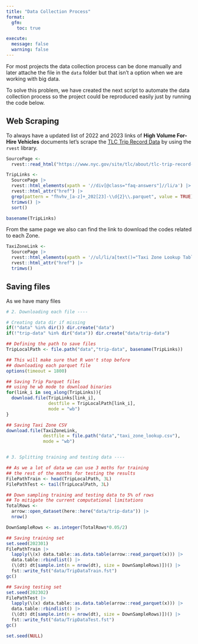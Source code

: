 ```yaml
---
title: "Data Collection Process"
format: 
  gfm:
    toc: true

execute:
  message: false
  warning: false
---
```


For most projects the data collection process can be done manually and later attache the file in the `data` folder but that isn't a option when we are working with big data.

To solve this problem, we have created the next script to automate the data collection process so the project could be reproduced easily just by running the code below.

## Web Scraping

To always have a updated list of 2022 and 2023 links of **High Volume For-Hire Vehicles** documents let's scrape the [TLC Trip Record Data](https://www.nyc.gov/site/tlc/about/tlc-trip-record-data.page) by using the `rvest` library.

```r
SourcePage <-
  rvest::read_html("https://www.nyc.gov/site/tlc/about/tlc-trip-record-data.page")

TripLinks <-
  SourcePage |>
  rvest::html_elements(xpath = '//div[@class="faq-answers"]//li/a') |>
  rvest::html_attr("href") |>
  grep(pattern = "fhvhv_[a-z]+_202[23]-\\d{2}\\.parquet", value = TRUE) |>
  trimws() |>
  sort()

basename(TripLinks) 
```

From the same page we also can find the link to download the codes related to each Zone.

```r
TaxiZoneLink <-
  SourcePage |>
  rvest::html_elements(xpath = '//ul/li/a[text()="Taxi Zone Lookup Table"]')  |>
  rvest::html_attr("href") |>
  trimws()
```

## Saving files

As we have many files

```r

# 2. Downloading each file ----

# Creating data dir if missing
if(!"data" %in% dir()) dir.create("data")
if(!"trip-data" %in% dir("data")) dir.create("data/trip-data")

## Defining the path to save files
TripLocalPath <- file.path("data","trip-data", basename(TripLinks))

## This will make sure that R won't stop before
## downloading each parquet file
options(timeout = 1800)

## Saving Trip Parquet files
## using he wb mode to download binaries
for(link_i in seq_along(TripLinks)){
  download.file(TripLinks[link_i],
                destfile = TripLocalPath[link_i],
                mode = "wb")
}

## Saving Taxi Zone CSV
download.file(TaxiZoneLink,
              destfile = file.path("data","taxi_zone_lookup.csv"),
              mode = "wb")


# 3. Splitting training and testing data ----

## As we a lot of data we can use 3 moths for training
## the rest of the months for testing the results
FilePathTrain <- head(TripLocalPath, 3L)
FilePathTest <- tail(TripLocalPath, 3L)

## Down sampling training and testing data to 5% of rows
## To mitigate the current computational limitations
TotalRows <-
  arrow::open_dataset(here::here("data/trip-data")) |>
  nrow()

DownSampleRows <- as.integer(TotalRows*0.05/2)

## Saving training set
set.seed(202301)
FilePathTrain |>
  lapply(\(x) data.table::as.data.table(arrow::read_parquet(x))) |>
  data.table::rbindlist() |>
  (\(dt) dt[sample.int(n = nrow(dt), size = DownSampleRows)])() |>
  fst::write_fst("data/TripDataTrain.fst")
gc()

## Saving testing set
set.seed(202302)
FilePathTest |>
  lapply(\(x) data.table::as.data.table(arrow::read_parquet(x))) |>
  data.table::rbindlist() |>
  (\(dt) dt[sample.int(n = nrow(dt), size = DownSampleRows)])() |>
  fst::write_fst("data/TripDataTest.fst")
gc()

set.seed(NULL)

```

